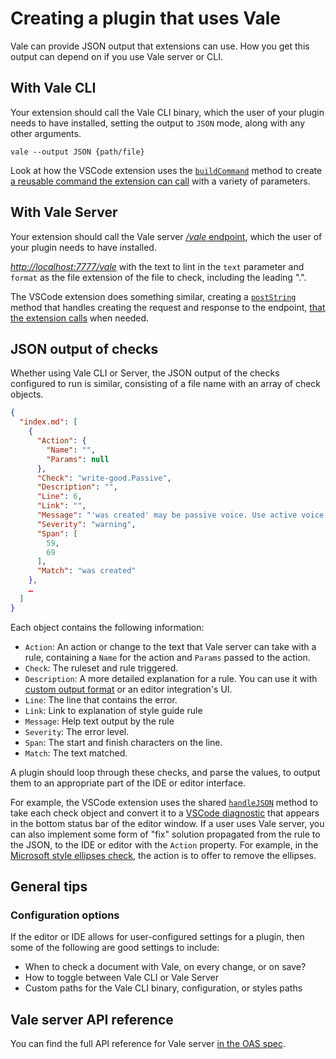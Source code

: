 # Creating a plugin that uses Vale

Vale can provide JSON output that extensions can use. How you get this output can depend on if you use Vale server or CLI.

## With Vale CLI

Your extension should call the Vale CLI binary, which the user of your plugin needs to have installed, setting the output to `JSON` mode, along with any other arguments.

```shell
vale --output JSON {path/file}
```

Look at how the VSCode extension uses the [`buildCommand`](https://github.com/errata-ai/vale-vscode/blob/78cd80ff5bcc043f51aa22126997c4e86e5b13fd/src/features/vsUtils.ts#L290) method to create [a reusable command the extension can call](https://github.com/errata-ai/vale-vscode/blob/78cd80ff5bcc043f51aa22126997c4e86e5b13fd/src/features/vsProvider.ts#L97) with a variety of parameters.

## With Vale Server

Your extension should call the Vale server [_/vale_ endpoint](https://docs.errata.ai/api/index.html#/Linting%20and%20Suggestions/LintText), which the user of your plugin needs to have installed.

_<http://localhost:7777/vale>_ with the text to lint in the `text` parameter and `format` as the file extension of the file to check, including the leading ".".

The VSCode extension does something similar, creating a [`postString`](https://github.com/errata-ai/vale-vscode/blob/dbdb13bdf05c3ca8562a3f181c07fcb609ea9793/src/features/vsUtils.ts#L238) method that handles creating the request and response to the endpoint, [that the extension calls](https://github.com/errata-ai/vale-vscode/blob/78cd80ff5bcc043f51aa22126997c4e86e5b13fd/src/features/vsProvider.ts#L44) when needed.

## JSON output of checks

Whether using Vale CLI or Server, the JSON output of the checks configured to run is similar, consisting of a file name with an array of check objects.

```json
{
  "index.md": [
    {
      "Action": {
        "Name": "",
        "Params": null
      },
      "Check": "write-good.Passive",
      "Description": "",
      "Line": 6,
      "Link": "",
      "Message": "'was created' may be passive voice. Use active voice if you can.",
      "Severity": "warning",
      "Span": [
        59,
        69
      ],
      "Match": "was created"
    },
    …
  ]
}
```

Each object contains the following information:

-   `Action`: An action or change to the text that Vale server can take with a rule, containing a `Name` for the action and `Params` passed to the action.
-   `Check`: The ruleset and rule triggered.
-   `Description`: A more detailed explanation for a rule. You can use it with [custom output format](https://docs.errata.ai/vale/cli#--output) or an editor integration's UI.
-   `Line`: The line that contains the error.
-   `Link`: Link to explanation of style guide rule
-   `Message`: Help text output by the rule
-   `Severity`: The error level.
-   `Span`: The start and finish characters on the line.
-   `Match`: The text matched.

A plugin should loop through these checks, and parse the values, to output them to an appropriate part of the IDE or editor interface.

For example, the VSCode extension uses the shared [`handleJSON`](https://github.com/errata-ai/vale-vscode/blob/78cd80ff5bcc043f51aa22126997c4e86e5b13fd/src/features/vsProvider.ts#L110) method to take each check object and convert it to a [VSCode diagnostic](https://code.visualstudio.com/api/references/vscode-api#Diagnostic) that appears in the bottom status bar of the editor window. If a user uses Vale server, you can also implement some form of "fix" solution propagated from the rule to the JSON, to the IDE or editor with the `Action` property. For example, in the [Microsoft style ellipses check](https://github.com/errata-ai/Microsoft/blob/ec219cff4ef10c558945f25dcb47eb1fc6ebca24/Microsoft/Ellipses.yml), the action is to offer to remove the ellipses.

## General tips

### Configuration options

If the editor or IDE allows for user-configured settings for a plugin, then some of the following are good settings to include:

-   When to check a document with Vale, on every change, or on save?
-   How to toggle between Vale CLI or Vale Server
-   Custom paths for the Vale CLI binary, configuration, or styles paths

## Vale server API reference
You can find the full API reference for Vale server [in the OAS spec](https://docs.errata.ai/api/index.html#/Linting%20and%20Suggestions/LintText).
